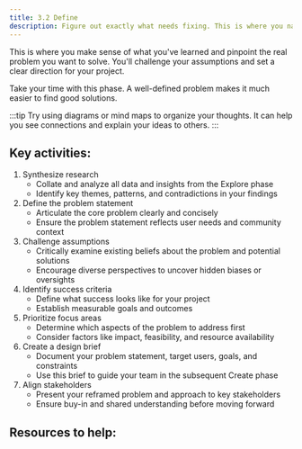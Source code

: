 ```yaml
---
title: 3.2 Define
description: Figure out exactly what needs fixing. This is where you narrow down your focus based on what you learned.
---
```


This is where you make sense of what you've learned and pinpoint the real problem you want to solve. You'll challenge your assumptions and set a clear direction for your project.

Take your time with this phase. A well-defined problem makes it much easier to find good solutions.

:::tip
Try using diagrams or mind maps to organize your thoughts. It can help you see connections and explain your ideas to others.
:::

## Key activities:

1. Synthesize research
   - Collate and analyze all data and insights from the Explore phase
   - Identify key themes, patterns, and contradictions in your findings
2. Define the problem statement
   - Articulate the core problem clearly and concisely
   - Ensure the problem statement reflects user needs and community context
3. Challenge assumptions
   - Critically examine existing beliefs about the problem and potential solutions
   - Encourage diverse perspectives to uncover hidden biases or oversights
4. Identify success criteria
   - Define what success looks like for your project
   - Establish measurable goals and outcomes
5. Prioritize focus areas
   - Determine which aspects of the problem to address first
   - Consider factors like impact, feasibility, and resource availability
6. Create a design brief
   - Document your problem statement, target users, goals, and constraints
   - Use this brief to guide your team in the subsequent Create phase
7. Align stakeholders
   - Present your reframed problem and approach to key stakeholders
   - Ensure buy-in and shared understanding before moving forward

## Resources to help:


<FilteredResources matchSection="define" />
